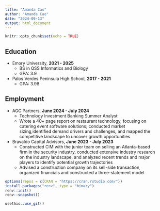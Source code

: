 ```yaml
---
title: "Amanda Cao"
author: "Amanda Cao"
date: "2024-09-13"
output: html_document
---
```


```r
knitr::opts_chunk$set(echo = TRUE)
```

## Education
- Emory University, **2021 - 2025**
  - BS in QSS Informatics and Biology
  - GPA: 3.9

- Palos Verdes Peninsula High School, **2017 - 2021**
  - GPA: 3.98
  
## Employment
- AGC Partners, **June 2024 - July 2024**
  - Technology Investment Banking Summer Analyst
  - Wrote a 40+ page report on restaurant technology, focusing on catering event software solutions; conducted market sizing,identified demand drivers and challenges, and mapped the competitive landscape to uncover growth opportunities

- Bravaldo Capital Advisors, **June 2023 - July 2023**
  - Constructed CIM with the junior team on selling an Atlanta-based firm in the security industry, conducted extensive industry research on the industry landscape, and analyzed recent trends and major players to identify potential growth trajectories
  - Advised a construction company on its sell-side transaction, organized financials and constructed a three-statement model
  
```r
options(repos = c(CRAN = "https://cran.rstudio.com/"))
install.packages("renv", type = "binary")
renv::init()
renv::snapshot()
```


```r
usethis::use_git()
```

